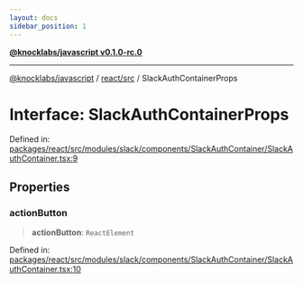 ```yaml
---
layout: docs
sidebar_position: 1
---
```


[**@knocklabs/javascript v0.1.0-rc.0**](../../../index.mdx)

***

[@knocklabs/javascript](../../../modules.mdx) / [react/src](../index.mdx) / SlackAuthContainerProps

# Interface: SlackAuthContainerProps

Defined in: [packages/react/src/modules/slack/components/SlackAuthContainer/SlackAuthContainer.tsx:9](https://github.com/knocklabs/javascript/blob/main/packages/react/src/modules/slack/components/SlackAuthContainer/SlackAuthContainer.tsx#L9)

## Properties

### actionButton

> **actionButton**: `ReactElement`

Defined in: [packages/react/src/modules/slack/components/SlackAuthContainer/SlackAuthContainer.tsx:10](https://github.com/knocklabs/javascript/blob/main/packages/react/src/modules/slack/components/SlackAuthContainer/SlackAuthContainer.tsx#L10)
